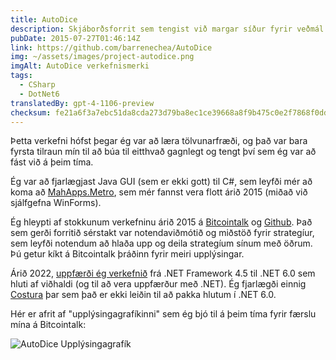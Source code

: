 ```yaml
---
title: AutoDice
description: Skjáborðsforrit sem tengist við margar síður fyrir veðmál í cryptocurrency leiknum "Dice".
pubDate: 2015-07-27T01:46:14Z
link: https://github.com/barrenechea/AutoDice
img: ~/assets/images/project-autodice.png
imgAlt: AutoDice verkefnismerki
tags:
  - CSharp
  - DotNet6
translatedBy: gpt-4-1106-preview
checksum: fe21a6f3a7ebc51da8cda273d79ba8ec1ce39668a8f9b475c0e2f7868f0dd221
---
```



Þetta verkefni hófst þegar ég var að læra tölvunarfræði, og það var bara fyrsta tilraun mín til að búa til eitthvað gagnlegt og tengt því sem ég var að fást við á þeim tíma.

Ég var að fjarlægjast Java GUI (sem er ekki gott) til C#, sem leyfði mér að koma að [MahApps.Metro](https://mahapps.com/), sem mér fannst vera flott árið 2015 (miðað við sjálfgefna WinForms).

Ég hleypti af stokkunum verkefninu árið 2015 á [Bitcointalk](https://bitcointalk.org/index.php?topic=1135816.0) og [Github](https://github.com/barrenechea/AutoDice). Það sem gerði forritið sérstakt var notendaviðmótið og miðstöð fyrir strategíur, sem leyfði notendum að hlaða upp og deila strategíum sínum með öðrum. Þú getur kíkt á Bitcointalk þráðinn fyrir meiri upplýsingar.

Árið 2022, [uppfærði ég verkefnið](https://github.com/barrenechea/AutoDice/commit/194cb75cbf924faa50528c8da1b259b2f51213f1) frá .NET Framework 4.5 til .NET 6.0 sem hluti af viðhaldi (og til að vera uppfærður með .NET). Ég fjarlægði einnig [Costura](https://github.com/Fody/Costura) þar sem það er ekki leiðin til að pakka hlutum í .NET 6.0.

Hér er afrit af "upplýsingagrafíkinni" sem ég bjó til á þeim tíma fyrir færslu mína á Bitcointalk:

<Image src={FooterImage} alt="AutoDice Upplýsingagrafík" width={800} format="webp" />
